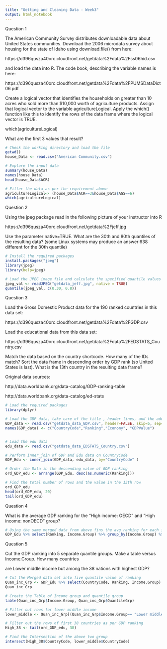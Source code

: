 ```yaml
---
title: "Getting and Cleaning Data - Week3"
output: html_notebook
---
```

Question 1

The American Community Survey distributes downloadable data about United States communities. Download the 2006 microdata survey about housing for the state of Idaho using download.file() from here:

https://d396qusza40orc.cloudfront.net/getdata%2Fdata%2Fss06hid.csv

and load the data into R. The code book, describing the variable names is here:

https://d396qusza40orc.cloudfront.net/getdata%2Fdata%2FPUMSDataDict06.pdf

Create a logical vector that identifies the households on greater than 10 acres who sold more than $10,000 worth of agriculture products. Assign that logical vector to the variable agricultureLogical. Apply the which() function like this to identify the rows of the data frame where the logical vector is TRUE.

which(agricultureLogical)

What are the first 3 values that result?


```r
# Check the working directory and load the file
getwd()
house_Data <- read.csv("American Community.csv")

# Explore the input data
summary(house_Data)
names(house_Data)
head(house_Data$ACR)

# Filter the data as per the requirement above
agricultureLogical<- (house_Data$ACR==3&house_Data$AGS==6)
which(agricultureLogical)

```
Question 2

Using the jpeg package read in the following picture of your instructor into R

https://d396qusza40orc.cloudfront.net/getdata%2Fjeff.jpg

Use the parameter native=TRUE. What are the 30th and 80th quantiles of the resulting data? (some Linux systems may produce an answer 638 different for the 30th quantile)

```r

# Install the required packages
install.packages("jpeg")
library(jpeg)
library(help=jpeg)

# Load the JPEG image file and calculate the specified quantile values 
jpeg_val <- readJPEG("getdata_jeff.jpg", native = TRUE)
quantile(jpeg_val, c(0.30, 0.8))

```
Question 3

Load the Gross Domestic Product data for the 190 ranked countries in this data set:

https://d396qusza40orc.cloudfront.net/getdata%2Fdata%2FGDP.csv

Load the educational data from this data set:

https://d396qusza40orc.cloudfront.net/getdata%2Fdata%2FEDSTATS_Country.csv

Match the data based on the country shortcode. How many of the IDs match? Sort the data frame in descending order by GDP rank (so United States is last). What is the 13th country in the resulting data frame?

Original data sources:

http://data.worldbank.org/data-catalog/GDP-ranking-table

http://data.worldbank.org/data-catalog/ed-stats

```r

# Load the required packages
library(dplyr)

# Load the GDP data, take care of the title , header lines, and the additional data at the bottome of the file
GDP_data <- read.csv("getdata_data_GDP.csv", header=FALSE, skip=5, sep=",",  nrows=190, colClasses = c("character", "char(acter", "NULL", "character", "character", rep("NULL",5)))
names(GDP_data) <- c("CountryCode","Ranking","Economy", "GDPValue")


# Load the edu data
edu_data <- read.csv("getdata_data_EDSTATS_Country.csv")

# Perform inner_join of GDP and Edu data on CountryCode
GDP_Edu <- inner_join(GDP_data, edu_data, by="CountryCode" )

# Order the Data in the descending value of GDP ranking
ord_GDP_edu <- arrange(GDP_Edu, desc(as.numeric(Ranking)))

# Find the total number of rows and the value in the 13th row
ord_GDP_edu
head(ord_GDP_edu, 20)
tail(ord_GDP_edu)

```
Question 4

What is the average GDP ranking for the "High income: OECD" and "High income: nonOECD" group?

```r

# Using the same merged data from above fins the avg ranking for each income group
GDP_Edu %>% select(Ranking, Income.Group) %>% group_by(Income.Group) %>% summarise(AvgRanking = mean(as.integer(Ranking), na.rm=TRUE))

```

Question 5

Cut the GDP ranking into 5 separate quantile groups. Make a table versus Income.Group. How many countries

are Lower middle income but among the 38 nations with highest GDP?

```r
# Cut the Merged data set into five quantile value of ranking
Quan_inc_Grp <- GDP_Edu %>% select(CountryCode, Ranking, Income.Group) %>% mutate(QuantileGrp= findInterval(as.integer(Ranking), quantile(as.integer(Ranking), na.rm=TRUE)))
Quan_inc_Grp

# Create the Table of Income group and quantile group
table(Quan_inc_Grp$Income.Group, Quan_inc_Grp$QuantileGrp)

# Filter out rows for lower middle income
lower_middle <- Quan_inc_Grp[(Quan_inc_Grp$Income.Group== "Lower middle income") ,]

# Filter out the rows of first 38 countries as per GDP ranking
High_38 <- tail(ord_GDP_edu, 38)

# Find the Intersection of the above two group
intersect(High_38$CountryCode, lower_middle$CountryCode)

```

